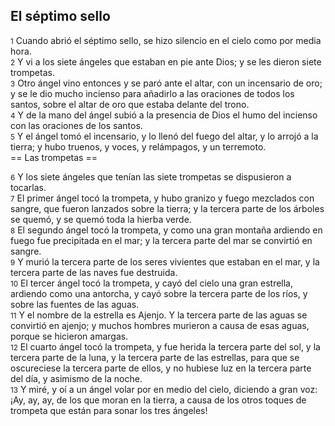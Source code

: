 == El séptimo sello ==

{{anchor|1}} <small>1</small> Cuando abrió el séptimo sello, se hizo silencio en el cielo como por media hora.<br>
{{anchor|2}} <small>2</small> Y vi a los siete ángeles que estaban en pie ante Dios; y se les dieron siete trompetas.<br>
{{anchor|3}} <small>3</small> Otro ángel vino entonces y se paró ante el altar, con un incensario de oro; y se le dio mucho incienso para añadirlo a las oraciones de todos los santos, sobre el altar de oro que estaba delante del trono.<br>
{{anchor|4}} <small>4</small> Y de la mano del ángel subió a la presencia de Dios el humo del incienso con las oraciones de los santos.<br>
{{anchor|5}} <small>5</small> Y el ángel tomó el incensario, y lo llenó del fuego del altar, y lo arrojó a la tierra; y hubo truenos, y voces, y relámpagos, y un terremoto.<br>
== Las trompetas ==

{{anchor|6}} <small>6</small> Y los siete ángeles que tenían las siete trompetas se dispusieron a tocarlas.<br>
{{anchor|7}} <small>7</small> El primer ángel tocó la trompeta, y hubo granizo y fuego mezclados con sangre, que fueron lanzados sobre la tierra; y la tercera parte de los árboles se quemó, y se quemó toda la hierba verde.<br>
{{anchor|8}} <small>8</small> El segundo ángel tocó la trompeta, y como una gran montaña ardiendo en fuego fue precipitada en el mar; y la tercera parte del mar se convirtió en sangre.<br>
{{anchor|9}} <small>9</small> Y murió la tercera parte de los seres vivientes que estaban en el mar, y la tercera parte de las naves fue destruida.<br>
{{anchor|10}} <small>10</small> El tercer ángel tocó la trompeta, y cayó del cielo una gran estrella, ardiendo como una antorcha, y cayó sobre la tercera parte de los ríos, y sobre las fuentes de las aguas.<br>
{{anchor|11}} <small>11</small> Y el nombre de la estrella es Ajenjo. Y la tercera parte de las aguas se convirtió en ajenjo; y muchos hombres murieron a causa de esas aguas, porque se hicieron amargas.<br>
{{anchor|12}} <small>12</small> El cuarto ángel tocó la trompeta, y fue herida la tercera parte del sol, y la tercera parte de la luna, y la tercera parte de las estrellas, para que se oscureciese la tercera parte de ellos, y no hubiese luz en la tercera parte del día, y asimismo de la noche.<br>
{{anchor|13}} <small>13</small> Y miré, y oí a un ángel volar por en medio del cielo, diciendo a gran voz: ¡Ay, ay, ay, de los que moran en la tierra, a causa de los otros toques de trompeta que están para sonar los tres ángeles!<br>

